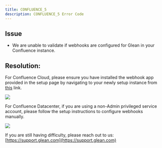 ```yaml
---
title: CONFLUENCE_5
description: CONFLUENCE_5 Error Code
---
```


## Issue

- We are unable to validate if webhooks are configured for Glean in your Confluence instance.

## Resolution:

For Confluence Cloud, please ensure you have installed the webhook app provided in the setup page by navigating to your newly setup instance from [this](https://app.glean.com/admin/setup/apps) link.

<Frame><img src="https://support.glean.com/hc/article_attachments/26832301280283"/></Frame>

For Confluence Datacenter, if you are using a non-Admin privileged service account, please follow the setup instructions to configure webhooks manually.

<Frame><img src="https://support.glean.com/hc/article_attachments/26832283948315"/></Frame>

If you are still having difficulty, please reach out to us: [https://support.glean.com](https://support.glean.com)
